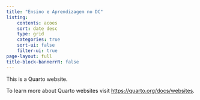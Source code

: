 ```yaml
---
title: "Ensino e Aprendizagem no DC"
listing:
    contents: acoes
    sort: date desc
    type: grid
    categories: true
    sort-ui: false
    filter-ui: true
page-layout: full
title-block-bannerrR: false
---
```



This is a Quarto website.

To learn more about Quarto websites visit <https://quarto.org/docs/websites>.
